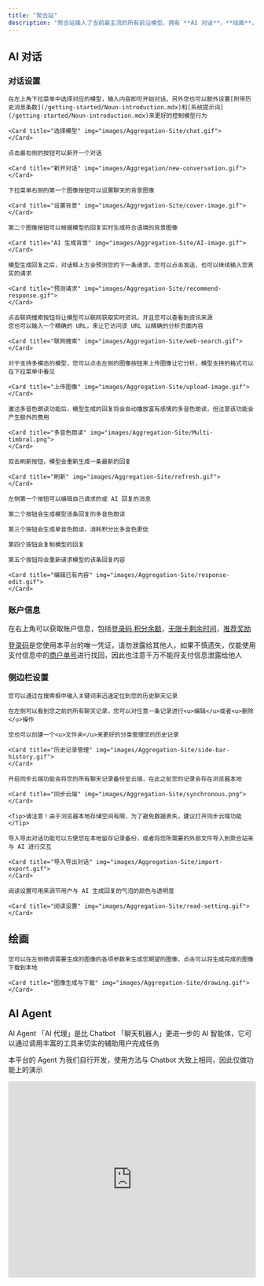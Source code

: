 ```yaml
---
title: "聚合站"
description: "聚合站接入了当前最主流的所有前沿模型，拥有 **AI 对话**，**绘画**，**AI Agent** 和**新闻** 4 大板块，为各种需求的用户提供了丰富的体验"
---
```


## AI 对话

### 对话设置

<Tabs>
  <Tab title="下拉菜单设置">

    在左上角下拉菜单中选择对应的模型，输入内容即可开始对话，另外您也可以额外设置[附带历史消息条数](/getting-started/Noun-introduction.mdx)和[系统提示词](/getting-started/Noun-introduction.mdx)来更好的控制模型行为

    <Card title="选择模型" img="images/Aggregation-Site/chat.gif">
    </Card>

    点击最右侧的按钮可以新开一个对话

    <Card title="新开对话" img="images/Aggregation/new-conversation.gif">
    </Card>

    下拉菜单右侧的第一个图像按钮可以设置聊天的背景图像

    <Card title="设置背景" img="images/Aggregation-Site/cover-image.gif">
    </Card>

    第二个图像按钮可以根据模型的回复实时生成符合语境的背景图像

    <Card title="AI 生成背景" img="images/Aggregation-Site/AI-image.gif">
    </Card>
  </Tab>
  <Tab title="对话框设置">

    模型生成回复之后，对话框上方会预测您的下一条请求，您可以点击发送，也可以继续输入您真实的请求

    <Card title="预测请求" img="images/Aggregation-Site/recommend-response.gif">
    </Card>

    点击联网搜索按钮将让模型可以联网获取实时资讯，并且您可以查看到资讯来源
    您也可以输入一个精确的 URL，来让它访问该 URL 以精确的分析页面内容

    <Card title="联网搜索" img="images/Aggregation-Site/web-search.gif">
    </Card>

    对于支持多模态的模型，您可以点击左侧的图像按钮来上传图像让它分析，模型支持的格式可以在下拉菜单中看见

    <Card title="上传图像" img="images/Aggregation-Site/upload-image.gif">
    </Card>

    激活多音色朗读功能后，模型生成的回复将会自动播放富有感情的多音色朗读，但注意该功能会产生额外的费用

    <Card title="多音色朗读" img="images/Aggregation-Site/Multi-timbral.png">
    </Card>

    双击刷新按钮，模型会重新生成一条最新的回复

    <Card title="刷新" img="images/Aggregation-Site/refresh.gif">
    </Card>
  </Tab>
  <Tab title="编辑已有回复">

    左侧第一个按钮可以编辑自己请求的或 AI 回复的消息

    第二个按钮会生成模型该条回复的多音色朗读

    第三个按钮会生成单音色朗读，消耗积分比多音色更低

    第四个按钮会复制模型的回复

    第五个按钮将会重新请求模型的该条回复内容

    <Card title="编辑已有内容" img="images/Aggregation-Site/response-edit.gif">
    </Card>
  </Tab>
</Tabs>

### 账户信息

在右上角可以获取账户信息，包括<u>登录码</u>,<u>积分余额</u>，<u>无限卡剩余时间</u>，<u>推荐奖励</u>

<Card title="账户信息" img="images/Aggregation-Site/account.png">
</Card>

<Card title="邀请信息" img="images/Aggregation-Site/invite.png">
</Card>

<Warning><u>登录码</u>是您使用本平台的唯一凭证，请勿泄露给其他人，如果不慎遗失，仅能使用支付信息中的<u>商户单号</u>进行找回，因此也注意千万不能将支付信息泄露给他人</Warning>

### 侧边栏设置

<Tabs>
  <Tab title="历史记录管理">

    您可以通过在搜索框中输入关键词来迅速定位到您的历史聊天记录

    在左侧可以看到您之前的所有聊天记录，您可以对任意一条记录进行<u>编辑</u>或者<u>删除</u>操作

    您也可以创建一个<u>文件夹</u>来更好的分类管理您的历史记录

    <Card title="历史记录管理" img="images/Aggregation-Site/side-bar-history.gif">
    </Card>
  </Tab>
  <Tab title="全局设置">

    开启同步云端功能会将您的所有聊天记录备份至云端，在此之前您的记录会存在浏览器本地

    <Card title="同步云端" img="images/Aggregation-Site/synchronous.png">
    </Card>

    <Tip>请注意！由于浏览器本地存储空间有限，为了避免数据丢失，建议打开同步云端功能</Tip>

    导入导出对话功能可以方便您在本地留存记录备份，或者将您所需要的外部文件导入到聚合站来与 AI 进行交互

    <Card title="导入导出对话" img="images/Aggregation-Site/import-export.gif">
    </Card>

    阅读设置可用来调节用户与 AI 生成回复的气泡的颜色与透明度

    <Card title="阅读设置" img="images/Aggregation-Site/read-setting.gif">
    </Card>
  </Tab>
</Tabs>

## 绘画

<Tabs>
  <Tab title="图像生成与下载">

    您可以在左侧微调需要生成的图像的各项参数来生成您期望的图像，点击可以将生成完成的图像下载到本地

    <Card title="图像生成与下载" img="images/Aggregation-Site/drawing.gif">
    </Card>
  </Tab>
</Tabs>

## AI Agent

  AI Agent 「AI 代理」是比 Chatbot 「聊天机器人」更进一步的 AI 智能体，它可以通过调用丰富的工具来切实的辅助用户完成任务

  本平台的 Agent 为我们自行开发，使用方法与 Chatbot 大致上相同，因此仅做功能上的演示

  <Card  title="批量生成图像" img="images/Aggregation-Site/generate-image.gif">
  </Card>

  <iframe
    src="https://player.bilibili.com/player.html?bvid=BV1FP7azQE1t&page=1"
    width="100%"
    height="400"
    frameborder="0"
    allowfullscreen
  ></iframe>







